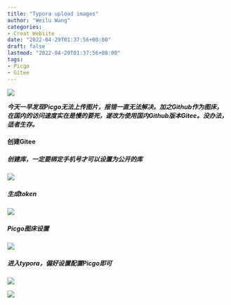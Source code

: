 ```yaml
---
title: "Typora upload images"
author: "Weilu Wang"
categories:
- Creat Website
date: "2022-04-29T01:37:56+08:00"
draft: false
lastmod: "2022-04-29T01:37:56+08:00"
tags:
- Picgo
- Gitee
---
```


![](pie.png)

***今天一早发现Picgo无法上传图片，报错一直无法解决。加之Github作为图床，在国内的访问速度实在是慢的要死，遂改为使用国内Github版本Gitee。没办法，适者生存。***

#### 创建Gitee

##### 创建库，一定要绑定手机号才可以设置为公开的库

![](https://github.com/wangdata/imageshare/blob/main/img/1.png?raw=true)

##### 生成token

![](https://github.com/wangdata/imageshare/blob/main/img/2.png?raw=true)

##### Picgo图床设置

![](https://github.com/wangdata/imageshare/blob/main/img/3.png?raw=true)

##### 进入typora，偏好设置配置Picgo即可

![](https://github.com/wangdata/imageshare/blob/main/img/4.png?raw=true)

![](https://github.com/wangdata/imageshare/blob/main/img/5.png?raw=true)

